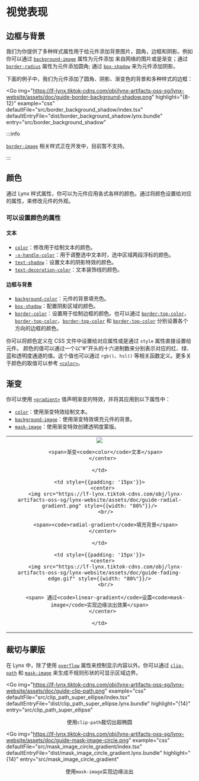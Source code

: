 
# 视觉表现

## 边框与背景

我们为你提供了多种样式属性用于给元件添加背景图片，圆角，边框和阴影。例如你可以通过 [`background-image`](api/css/properties/background-image) 属性为元件添加
来自网络的图片或是渐变；通过 [`border-radius`](api/css/properties/border-radius) 属性为元件添加圆角; 通过 [`box-shadow`](api/css/properties/box-shadow) 来为元件添加阴影。

下面的例子中，我们为元件添加了圆角、阴影、渐变色的背景和多种样式的边框：

<Go
  img="https://lf-lynx.tiktok-cdns.com/obj/lynx-artifacts-oss-sg/lynx-website/assets/doc/guide-border-background-shadow.png"
  highlight="{8-12}"
  example="css"
  defaultFile="src/border_background_shadow/index.tsx"
  defaultEntryFile="dist/border_background_shadow.lynx.bundle"
  entry="src/border_background_shadow"
></Go>

:::info

[`border-image`](https://developer.mozilla.org/en-US/docs/Web/CSS/border-image) 相关样式正在开发中，目前暂不支持。

:::

## 颜色

通过 Lynx 样式属性，你可以为元件应用各式各样的颜色。通过将颜色设置给对应的属性，来修改元件的外观。

### 可以设置颜色的属性

#### 文本

- [`color`](api/css/properties/color)：修改用于绘制文本的颜色。
- [`-x-handle-color`]()：用于调整选中文本时，选中区域两段浮标的颜色。
- [`text-shadow`](api/css/properties/text-shadow)：设置文本的阴影特效的颜色。
- [`text-decoration-color`](api/css/properties/text-decoration#text-decoration-color)：文本装饰线的颜色。

#### 边框与背景

- [`background-color`](api/css/properties/background-color)：元件的背景填充色。
- [`box-shadow`](api/css/properties/box-shadow)：配置阴影区域的颜色。
- [`border-color`](api/css/properties/border-color)：设置用于绘制边框的颜色。也可以通过 [`border-top-color`](api/css/properties/border-color)，[`border-top-color`](api/css/properties/border-color)，[`border-top-color`](api/css/properties/border-color) 和 [`border-top-color`](api/css/properties/border-color) 分别设置各个方向的边框的颜色。

你可以将颜色定义在 CSS 文件中设置给对应属性或是通过 `style` 属性直接设置给元件。
颜色的值可以通过一个以“#”开头的十六进制数来分别表示对应的红、绿、蓝和透明度通道的值。这个值也可以通过 `rgb()`、`hsl()` 等相关函数定义。更多关于颜色的取值可以参考 [`<color>`](api/css/data-type/color)。

## 渐变

你可以使用 [`<gradient>`](api/css/data-type/gradient) 值声明渐变的特效，并将其应用到以下属性中：

- [`color`](api/css/properties/color)：使用渐变特效绘制文本。
- [`background-image`](api/css/properties/background-image)：使用渐变特效填充元件的背景。
- [`mask-image`](api/css/properties/mask-image)：使用渐变特效创建透明度蒙版。

<table rules="none" align="center" width="100%" style={{tableLayout:"fixed"}}>
  <tr style={{height: '275px'}}>
    <td style={{padding: '15px'}}>
      <center>
        <img src="https://lf-lynx.tiktok-cdns.com/obj/lynx-artifacts-oss-sg/lynx-website/assets/doc/color-gradient.png" style={{width: "80%"}}/>
        <br/>

        <span>渐变<code>color</code>文本</span>
      </center>

    </td>

    <td style={{padding: '15px'}}>
      <center>
        <img src="https://lf-lynx.tiktok-cdns.com/obj/lynx-artifacts-oss-sg/lynx-website/assets/doc/guide-radial-gradient.png" style={{width: "80%"}}/>
        <br/>

        <span><code>radial-gradient</code>填充背景</span>
      </center>

    </td>

    <td style={{padding: '15px'}}>
      <center>
        <img src="https://lf-lynx.tiktok-cdns.com/obj/lynx-artifacts-oss-sg/lynx-website/assets/doc/guide-fading-edge.gif" style={{width: "80%"}}/>
        <br/>

        <span> 通过<code>linear-gradient</code>设置<code>mask-image</code>实现边缘淡出效果</span>
      </center>

    </td>

  </tr>
</table>

## 裁切与蒙版

在 Lynx 中，除了使用 [`overflow`](api/css/properties/overflow) 属性来控制显示内容以外。你可以通过 [`clip-path`](api/css/properties/clip-path) 和 [`mask-image`](api/css/properties/mask-image)
来生成不规则形状的可显示区域边界。

<Go
  img="https://lf-lynx.tiktok-cdns.com/obj/lynx-artifacts-oss-sg/lynx-website/assets/doc/guide-clip-path.png"
  example="css"
  defaultFile="src/clip_path_super_ellipse/index.tsx"
  defaultEntryFile="dist/clip_path_super_ellipse.lynx.bundle"
  highlight="{14}"
  entry="src/clip_path_super_ellipse"
></Go>

<center>
  <span>
    使用<code>clip-path</code>裁切出超椭圆
  </span>
</center>

<Go
  img="https://lf-lynx.tiktok-cdns.com/obj/lynx-artifacts-oss-sg/lynx-website/assets/doc/guide-mask-image-circle.png"
  example="css"
  defaultFile="src/mask_image_circle_gradient/index.tsx"
  defaultEntryFile="dist/mask_image_circle_gradient.lynx.bundle"
  highlight="{14}"
  entry="src/mask_image_circle_gradient"
></Go>

<center>
  <span>
    使用<code>mask-image</code>实现边缘淡出
  </span>
</center>
